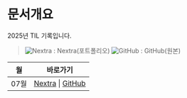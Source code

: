 # 문서개요
2025년 TIL 기록입니다.
> ![Nextra](/vercel.png) : Nextra(포트폴리오)   ![GitHub](/github.png) : GitHub(원본)

| 월 | 바로가기 |
|----|----------|
| 07월 | [Nextra](/til/til-2025/til-07) \| [GitHub](https://github.com/MinHyeok-lee1/TIL/blob/main/2025/07) |
